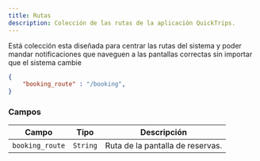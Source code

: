 ```yaml
---
title: Rutas  
description: Colección de las rutas de la aplicación QuickTrips.
---
```


Está colección esta diseñada para centrar las rutas del sistema y poder mandar notificaciones que naveguen a las pantallas correctas sin importar que el sistema cambie

```json
{
    "booking_route" : "/booking",
}
```

### Campos

| Campo               | Tipo         | Descripción                                                                 |
|---------------------|--------------|-----------------------------------------------------------------------------|
| `booking_route`     | `String`     | Ruta de la pantalla de reservas.                                            |